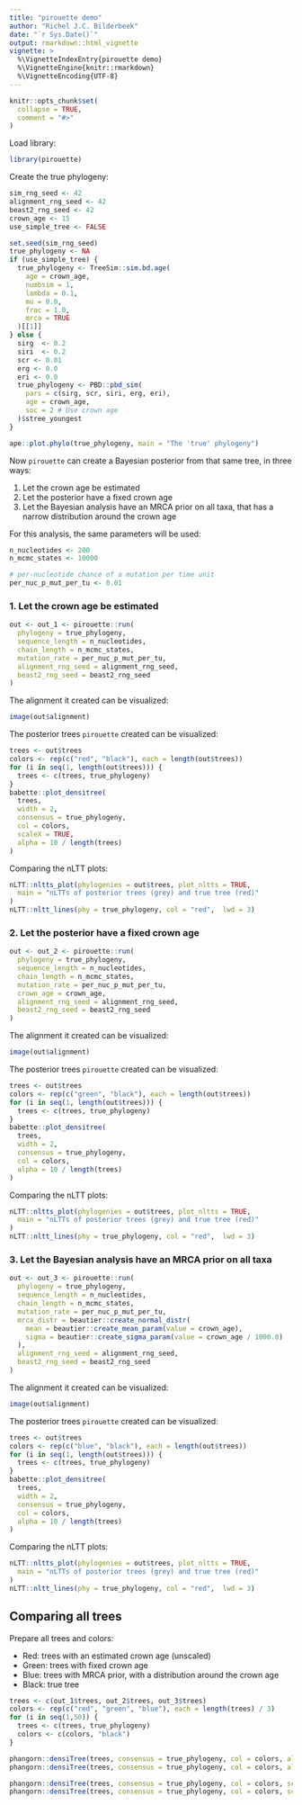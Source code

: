 ```yaml
---
title: "pirouette demo"
author: "Richel J.C. Bilderbeek"
date: "`r Sys.Date()`"
output: rmarkdown::html_vignette
vignette: >
  %\VignetteIndexEntry{pirouette demo}
  %\VignetteEngine{knitr::rmarkdown}
  %\VignetteEncoding{UTF-8}
---
```


```r
knitr::opts_chunk$set(
  collapse = TRUE,
  comment = "#>"
)
```

Load library:

```r
library(pirouette)
```

Create the true phylogeny:

```r
sim_rng_seed <- 42
alignment_rng_seed <- 42
beast2_rng_seed <- 42
crown_age <- 15
use_simple_tree <- FALSE

set.seed(sim_rng_seed)
true_phylogeny <- NA
if (use_simple_tree) {
  true_phylogeny <- TreeSim::sim.bd.age(
    age = crown_age, 
    numbsim = 1, 
    lambda = 0.1, 
    mu = 0.0, 
    frac = 1.0, 
    mrca = TRUE
  )[[1]]
} else {
  sirg  <- 0.2
  siri  <- 0.2
  scr <- 0.01
  erg <- 0.0
  eri <- 0.0
  true_phylogeny <- PBD::pbd_sim(
    pars = c(sirg, scr, siri, erg, eri),
    age = crown_age,
    soc = 2 # Use crown age
  )$stree_youngest
}
```

```r
ape::plot.phylo(true_phylogeny, main = "The 'true' phylogeny")
```

Now `pirouette` can create a Bayesian posterior from that same tree, 
in three ways:

 1. Let the crown age be estimated
 2. Let the posterior have a fixed crown age
 3. Let the Bayesian analysis have an MRCA prior on all taxa, that
      has a narrow distribution around the crown age

For this analysis, the same parameters will be used:

```r
n_nucleotides <- 200
n_mcmc_states <- 10000

# per-nucleotide chance of a mutation per time unit
per_nuc_p_mut_per_tu <- 0.01
```

### 1. Let the crown age be estimated

```r
out <- out_1 <- pirouette::run(
  phylogeny = true_phylogeny,
  sequence_length = n_nucleotides,
  chain_length = n_mcmc_states,
  mutation_rate = per_nuc_p_mut_per_tu,
  alignment_rng_seed = alignment_rng_seed,
  beast2_rng_seed = beast2_rng_seed
)
```

The alignment it created can be visualized:

```r
image(out$alignment)
```

The posterior trees `pirouette` created can be visualized:

```r
trees <- out$trees
colors <- rep(c("red", "black"), each = length(out$trees))
for (i in seq(1, length(out$trees))) {
  trees <- c(trees, true_phylogeny)
}
babette::plot_densitree(
  trees, 
  width = 2, 
  consensus = true_phylogeny, 
  col = colors, 
  scaleX = TRUE,
  alpha = 10 / length(trees)
)
```

Comparing the nLTT plots:

```r
nLTT::nltts_plot(phylogenies = out$trees, plot_nltts = TRUE, 
  main = "nLTTs of posterior trees (grey) and true tree (red)"
)
nLTT::nltt_lines(phy = true_phylogeny, col = "red",  lwd = 3)
```

### 2. Let the posterior have a fixed crown age

```r
out <- out_2 <- pirouette::run(
  phylogeny = true_phylogeny,
  sequence_length = n_nucleotides,
  chain_length = n_mcmc_states,
  mutation_rate = per_nuc_p_mut_per_tu,
  crown_age = crown_age,
  alignment_rng_seed = alignment_rng_seed,
  beast2_rng_seed = beast2_rng_seed
)
```

The alignment it created can be visualized:

```r
image(out$alignment)
```

The posterior trees `pirouette` created can be visualized:

```r
trees <- out$trees
colors <- rep(c("green", "black"), each = length(out$trees))
for (i in seq(1, length(out$trees))) {
  trees <- c(trees, true_phylogeny)
}
babette::plot_densitree(
  trees, 
  width = 2, 
  consensus = true_phylogeny, 
  col = colors,
  alpha = 10 / length(trees)
)
```

Comparing the nLTT plots:

```r
nLTT::nltts_plot(phylogenies = out$trees, plot_nltts = TRUE, 
  main = "nLTTs of posterior trees (grey) and true tree (red)"
)
nLTT::nltt_lines(phy = true_phylogeny, col = "red",  lwd = 3)
```

### 3. Let the Bayesian analysis have an MRCA prior on all taxa

```r
out <- out_3 <- pirouette::run(
  phylogeny = true_phylogeny,
  sequence_length = n_nucleotides,
  chain_length = n_mcmc_states,
  mutation_rate = per_nuc_p_mut_per_tu,
  mrca_distr = beautier::create_normal_distr(
    mean = beautier::create_mean_param(value = crown_age),
    sigma = beautier::create_sigma_param(value = crown_age / 1000.0)
  ),
  alignment_rng_seed = alignment_rng_seed,
  beast2_rng_seed = beast2_rng_seed
)
```

The alignment it created can be visualized:

```r
image(out$alignment)
```

The posterior trees `pirouette` created can be visualized:

```r
trees <- out$trees
colors <- rep(c("blue", "black"), each = length(out$trees))
for (i in seq(1, length(out$trees))) {
  trees <- c(trees, true_phylogeny)
}
babette::plot_densitree(
  trees, 
  width = 2, 
  consensus = true_phylogeny, 
  col = colors,
  alpha = 10 / length(trees)
)
```

Comparing the nLTT plots:

```r
nLTT::nltts_plot(phylogenies = out$trees, plot_nltts = TRUE, 
  main = "nLTTs of posterior trees (grey) and true tree (red)"
)
nLTT::nltt_lines(phy = true_phylogeny, col = "red",  lwd = 3)
```

## Comparing all trees

Prepare all trees and colors:

 * Red: trees with an estimated crown age (unscaled)
 * Green: trees with fixed crown age
 * Blue: trees with MRCA prior, with a distribution around the crown age
 * Black: true tree

```r
trees <- c(out_1$trees, out_2$trees, out_3$trees)
colors <- rep(c("red", "green", "blue"), each = length(trees) / 3)
for (i in seq(1,50)) {
  trees <- c(trees, true_phylogeny)
  colors <- c(colors, "black")
}
```



```r
phangorn::densiTree(trees, consensus = true_phylogeny, col = colors, alpha = 1)
phangorn::densiTree(trees, consensus = true_phylogeny, col = colors, alpha = 10 / length(trees))

phangorn::densiTree(trees, consensus = true_phylogeny, col = colors, scaleX = TRUE, alpha = 1)
phangorn::densiTree(trees, consensus = true_phylogeny, col = colors, scaleX = TRUE, alpha = 10 / length(trees))

```
